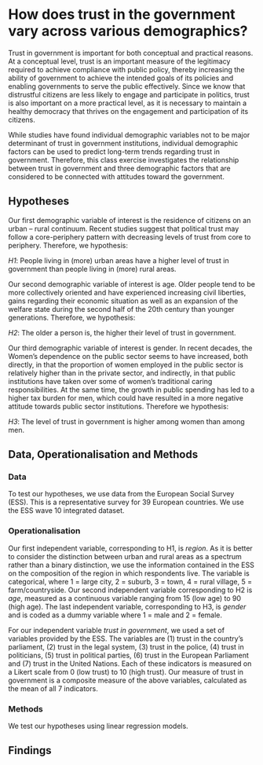 # How does trust in the government vary across various demographics?

Trust in government is important for both conceptual and practical reasons. At a conceptual level, trust is an important measure of the legitimacy required to achieve compliance with public policy, thereby increasing the ability of government to achieve the intended goals of its policies and enabling governments to serve the public effectively. Since we know that distrustful citizens are less likely to engage and participate in politics, trust is also important on a more practical level, as it is necessary to maintain a healthy democracy that thrives on the engagement and participation of its citizens.

While studies have found individual demographic variables not to be major determinant of trust in government institutions, individual demographic factors can be used to predict long-term trends regarding trust in government. Therefore, this class exercise investigates the relationship between trust in government and three demographic factors that are considered to be connected with attitudes toward the government. 

## Hypotheses

Our first demographic variable of interest is the residence of citizens on an urban – rural continuum. Recent studies suggest that political trust may follow a core-periphery pattern with decreasing levels of trust from core to periphery. Therefore, we hypothesis:

*H1*: People living in (more) urban areas have a higher level of trust in government than people living in (more) rural areas.

Our second demographic variable of interest is age. Older people tend to be more collectively oriented and have experienced increasing civil liberties, gains regarding their economic situation as well as an expansion of the welfare state during the second half of the 20th century than younger generations. Therefore, we hypothesis:

*H2*: The older a person is, the higher their level of trust in government.

Our third demographic variable of interest is gender. In recent decades, the Women's dependence on the public sector seems to have increased, both directly, in that the proportion of women employed in the public sector is relatively higher than in the private sector, and indirectly, in that public institutions have taken over some of women's traditional caring responsibilities. At the same time, the growth in public spending has led to a higher tax burden for men, which could have resulted in a more negative attitude towards public sector institutions. Therefore we hypothesis:

*H3*: The level of trust in government is higher among women than among men.

## Data, Operationalisation and Methods

### Data

To test our hypotheses, we use data from the European Social Survey (ESS). This is a representative survey for 39 European countries. We use the ESS wave 10 integrated dataset. 

### Operationalisation

Our first independent variable, corresponding to H1, is *region*. As it is better to consider the distinction between urban and rural areas as a spectrum rather than a binary distinction, we use the information contained in the ESS on the composition of the region in which respondents live. The variable is categorical, where 1 = large city, 2 = suburb, 3 = town, 4 = rural village, 5 = farm/countryside. Our second independent variable corresponding to H2 is *age*, measured as a continuous variable ranging from 15 (low age) to 90 (high age). The last independent variable, corresponding to H3, is *gender* and is coded as a dummy variable where 1 = male and 2 = female.

For our independent variable *trust in government*, we used a set of variables provided by the ESS. The variables are (1) trust in the country's parliament, (2) trust in the legal system, (3) trust in the police, (4) trust in politicians, (5) trust in political parties, (6) trust in the European Parliament and (7) trust in the United Nations. Each of these indicators is measured on a Likert scale from 0 (low trust) to 10 (high trust). Our measure of trust in government is a composite measure of the above variables, calculated as the mean of all 7 indicators. 

### Methods

We test our hypotheses using linear regression models.

## Findings
